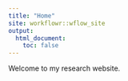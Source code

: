 ```yaml
---
title: "Home"
site: workflowr::wflow_site
output:
  html_document:
    toc: false
---
```


Welcome to my research website.
